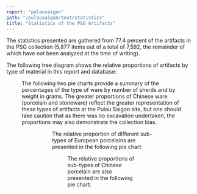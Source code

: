 ```yaml
---
report: "pulausaigon"
path: "/pulausaigon/text/statistics"
title: "Statistics of the PSG Artifacts"
---
```



The statistics presented are gathered from 77.4 percent of the artifacts in the PSG collection (5,877 items out of a total of 7,592, the remainder of which have not been analyzed at the time of writing).

The following tree diagram shows the relative proportions of artifacts by type of material in this report and database:

<Figure img="Chart1.jpg" />

The following two pie charts provide a summary of the percentages of the type of ware by number of sherds and by weight in grams. The greater proportions of Chinese ware (porcelain and stoneware) reflect the greater representation of these types of artifacts at the Pulau Saigon site, but one should take caution that as there was no excavation undertaken, the proportions may also demonstrate the collection bias.

<Figure img="Chart2Typeofwarepieces.jpg" />

<Figure img="Chart3Typeofwareweight.jpg" />

The relative proportion of different sub-types of European porcelains are presented in the following pie chart:

<Figure img="Chart4EuropeanPorcelain.jpg" />

The relative proportions of sub-types of Chinese porcelain are also presented in the following pie chart:

<Figure img="Chart5ChinesePorcelain.jpg" />
